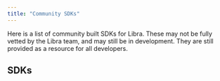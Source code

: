 ```yaml
---
title: "Community SDKs"
---
```



Here is a list of community built SDKs for Libra.  These may not be fully vetted by the Libra team, and may still be in development.
They are still provided as a resource for all developers.

## SDKs

<CardGrid>
  <LinkCard href="/build/sdks/community-sdks/kotlin-sdk" title="Kotlin SDK" description="Libra Kotlin Multiplatform SDK by Klibra2" />

  <LinkCard href="/build/sdks/community-sdks/swift-sdk" title="Swift SDK" description="Libra Swift SDK by Alcove" />
</CardGrid>
